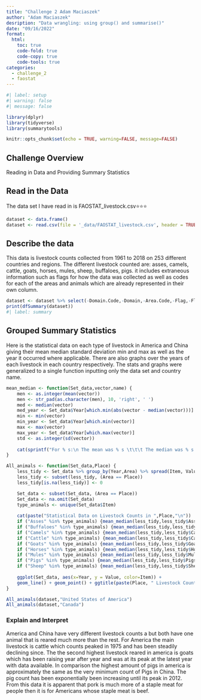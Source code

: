 ```yaml
---
title: "Challenge 2 Adam Maciaszek"
author: "Adam Maciaszek"
desription: "Data wrangling: using group() and summarise()"
date: "09/16/2022"
format:
  html:
    toc: true
    code-fold: true
    code-copy: true
    code-tools: true
categories:
  - challenge_2
  - faostat
---
```


```r
#| label: setup
#| warning: false
#| message: false

library(dplyr)
library(tidyverse)
library(summarytools)

knitr::opts_chunk$set(echo = TRUE, warning=FALSE, message=FALSE)
```

## Challenge Overview

Reading in Data and Providing Summary Statistics

## Read in the Data

The data set I have read in is FAOSTAT_livestock.csv⭐⭐⭐


```r
dataset <- data.frame()
dataset <- read.csv(file = '_data/FAOSTAT_livestock.csv', header = TRUE)
```
## Describe the data

This data is livestock counts collected from 1961 to 2018 on 253 different countries and regions. The different livestock counted are: asses, camels, cattle, goats, horses, mules, sheep, buffaloes, pigs. it includes extraneous information such as flags for how the data was collected as well as codes for each of the areas and animals which are already represented in their own column.

```r
dataset <- dataset %>% select(-Domain.Code,-Domain,-Area.Code,-Flag,-Flag.Description,-Year.Code,-Item.Code, -Element.Code,-Element,-Unit)
print(dfSummary(dataset))
#| label: summary

```

## Grouped Summary Statistics

Here is the statistical data on each type of livestock in America and China giving their mean median standard deviation min and max as well as the year it occurred where applicable. There are also graphs over the years of each livestock in each country respectively. The stats and graphs were generalized to a single function inputting only the data set and country name.

```r
mean_median <- function(Set_data,vector,name) {
    men <- as.integer(mean(vector))
    men <- str_pad(as.character(men), 10, 'right', ' ')
    med <- median(vector)
    med_year <- Set_data$Year[which.min(abs(vector - median(vector)))]
    min <- min(vector)
    min_year <- Set_data$Year[which.min(vector)]
    max <- max(vector)
    max_year <- Set_data$Year[which.max(vector)]
    std <- as.integer(sd(vector))
    
    cat(sprintf("For % s:\n The mean was % s \t\t\t The median was % s in % s \n The minimum was % s in % s \t\t The maximum was % s in % s \n the sd was % s \n\n",name,men,med,med_year,max,max_year,min,min_year,std))
}

All_animals <- function(Set_data,Place) {
    less_tidy <- Set_data %>% group_by(Year,Area) %>% spread(Item, Value)
    less_tidy <- subset(less_tidy, (Area == Place))
    less_tidy[is.na(less_tidy)] <- 0

    Set_data <- subset(Set_data, (Area == Place))
    Set_data <- na.omit(Set_data)
    type_animals <- unique(Set_data$Item)
    
    cat(paste("Statistical Data on Livestock Counts in ",Place,"\n"))
    if ("Asses" %in% type_animals) {mean_median(less_tidy,less_tidy$Asses,"Asses")}
    if ("Buffaloes" %in% type_animals) {mean_median(less_tidy,less_tidy$Buffaloes,"Buffaloes")}
    if ("Camels" %in% type_animals) {mean_median(less_tidy,less_tidy$Camels,"Camels")}
    if ("Cattle" %in% type_animals) {mean_median(less_tidy,less_tidy$Cattle,"Cattle")}
    if ("Goats" %in% type_animals) {mean_median(less_tidy,less_tidy$Goats,"Goats")}
    if ("Horses" %in% type_animals) {mean_median(less_tidy,less_tidy$Horses,"Horses")}
    if ("Mules" %in% type_animals) {mean_median(less_tidy,less_tidy$Mules,"Mules")}
    if ("Pigs" %in% type_animals) {mean_median(less_tidy,less_tidy$Pigs,"Pigs")}
    if ("Sheep" %in% type_animals) {mean_median(less_tidy,less_tidy$Sheep,"Sheep")}
    
    ggplot(Set_data, aes(x=Year, y = Value, color=Item)) + 
    geom_line() + geom_point() + ggtitle(paste(Place, " Livestock Count"))
}

All_animals(dataset,"United States of America")
All_animals(dataset,"Canada")
```

### Explain and Interpret

America and China have very different livestock counts a but both have one animal that is reared much more than the rest. For America the main livestock is cattle which counts peaked in 1975 and has been steadily declining since. The the second highest livestock reared in america is goats which has been raising year after year and was at its peak at the latest year with data available. In comparison the highest amount of pigs in america is approximately the same as the very minimum count of Pigs in China. The pig count has been exponentially been increasing until its peak in 2012. From this data it is apparent that pork is much more of a staple meat for people then it is for Americans whose staple meat is beef.  
